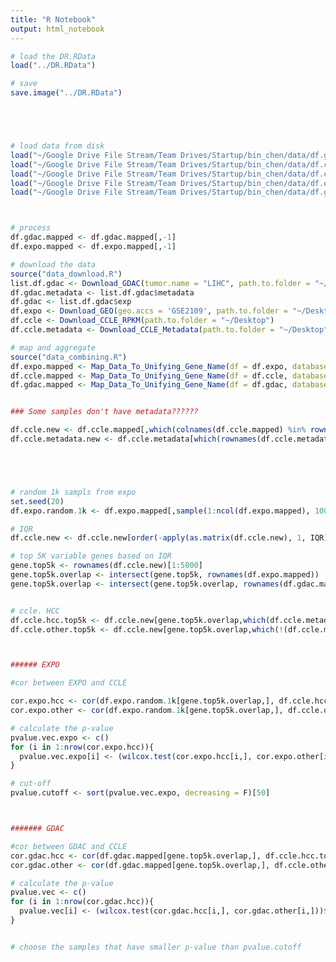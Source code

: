 ```yaml
---
title: "R Notebook"
output: html_notebook
---
```


```r
# load the DR.RData
load("../DR.RData")

# save
save.image("../DR.RData")





# load data from disk
load("~/Google Drive File Stream/Team Drives/Startup/bin_chen/data/df.gdac.mapped.rds")
load("~/Google Drive File Stream/Team Drives/Startup/bin_chen/data/df.ccle.mapped.Rda")
load("~/Google Drive File Stream/Team Drives/Startup/bin_chen/data/df.ccle.metadata.Rda")
load("~/Google Drive File Stream/Team Drives/Startup/bin_chen/data/df.expo.mapped.Rda")
load("~/Google Drive File Stream/Team Drives/Startup/bin_chen/data/df.gdac.metadata.Rda")



# process
df.gdac.mapped <- df.gdac.mapped[,-1]
df.expo.mapped <- df.expo.mapped[,-1]

```



```r
# download the data
source("data_download.R")
list.df.gdac <- Download_GDAC(tumor.name = "LIHC", path.to.folder = "~/Desktop")
df.gdac.metadata <- list.df.gdac$metadata
df.gdac <- list.df.gdac$exp
df.expo <- Download_GEO(geo.accs = 'GSE2109', path.to.folder = "~/Desktop")
df.ccle <- Download_CCLE_RPKM(path.to.folder = "~/Desktop")
df.ccle.metadata <- Download_CCLE_Metadata(path.to.folder = "~/Desktop")

# map and aggregate
source("data_combining.R")
df.expo.mapped <- Map_Data_To_Unifying_Gene_Name(df = df.expo, database.name = "EXPO")
df.ccle.mapped <- Map_Data_To_Unifying_Gene_Name(df = df.ccle, database.name = "CCLE")
df.gdac.mapped <- Map_Data_To_Unifying_Gene_Name(df = df.gdac, database.name = "GDAC")



```






```r


### Some samples don't have metadata??????

df.ccle.new <- df.ccle.mapped[,which(colnames(df.ccle.mapped) %in% rownames(df.ccle.metadata))]
df.ccle.metadata.new <- df.ccle.metadata[which(rownames(df.ccle.metadata) %in% colnames(df.ccle.new)),]





# random 1k sampls from expo
set.seed(20)
df.expo.random.1k <- df.expo.mapped[,sample(1:ncol(df.expo.mapped), 1000)]

# IQR
df.ccle.new <- df.ccle.new[order(-apply(as.matrix(df.ccle.new), 1, IQR)),]

# top 5K variable genes based on IQR
gene.top5k <- rownames(df.ccle.new)[1:5000]
gene.top5k.overlap <- intersect(gene.top5k, rownames(df.expo.mapped))
gene.top5k.overlap <- intersect(gene.top5k.overlap, rownames(df.gdac.mapped))


# ccle. HCC
df.ccle.hcc.top5k <- df.ccle.new[gene.top5k.overlap,which(df.ccle.metadata.new$Site.Primary == "liver" & df.ccle.metadata.new$Histology == "carcinoma")]
df.ccle.other.top5k <- df.ccle.new[gene.top5k.overlap,which(!(df.ccle.metadata.new$Site.Primary == "liver" & df.ccle.metadata.new$Histology == "carcinoma"))]



###### EXPO

#cor between EXPO and CCLE

cor.expo.hcc <- cor(df.expo.random.1k[gene.top5k.overlap,], df.ccle.hcc.top5k, method = "spearman")
cor.expo.other <- cor(df.expo.random.1k[gene.top5k.overlap,], df.ccle.other.top5k, method = "spearman")

# calculate the p-value
pvalue.vec.expo <- c()
for (i in 1:nrow(cor.expo.hcc)){
  pvalue.vec.expo[i] <- (wilcox.test(cor.expo.hcc[i,], cor.expo.other[i,]))$p.value
}

# cut-off
pvalue.cutoff <- sort(pvalue.vec.expo, decreasing = F)[50]



####### GDAC

#cor between GDAC and CCLE
cor.gdac.hcc <- cor(df.gdac.mapped[gene.top5k.overlap,], df.ccle.hcc.top5k, method = "spearman")
cor.gdac.other <- cor(df.gdac.mapped[gene.top5k.overlap,], df.ccle.other.top5k, method = "spearman")

# calculate the p-value
pvalue.vec <- c()
for (i in 1:nrow(cor.gdac.hcc)){
  pvalue.vec[i] <- (wilcox.test(cor.gdac.hcc[i,], cor.gdac.other[i,]))$p.value
}


# choose the samples that have smaller p-value than pvalue.cutoff




```
